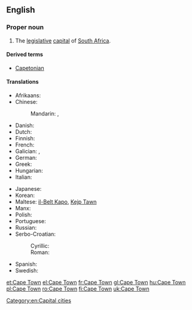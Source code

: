 ==English==

{{wikipedia}}

===Proper noun===
{{en-proper noun}}

# The [[legislative]] [[capital]] of [[South Africa]].

====Derived terms====
* [[Capetonian]]

====Translations====
{{trans-top|legislative capital of South Africa}}
* Afrikaans: {{t-|af|Kaapstad|n}}
* Chinese:
*: Mandarin: {{t|cmn|開普敦|sc=Hani}}, {{t|cmn|开普敦|tr=Kāipǔdūn|sc=Hani}}
* Danish: {{t-|da|Cape Town}}
* Dutch: {{t+|nl|Kaapstad|n}}
* Finnish: {{t+|fi|Kapkaupunki}}
* French: {{t+|fr|Le Cap|m}}
* Galician: {{t+|gl|Cidade do Cabo|f}}, {{t+|gl|Capetón}}
* German: {{t-|de|Kapstadt}}
* Greek: {{t-|el|Κέηπ Τάουν|tr=Kéip Táoun|n}}
* Hungarian: {{t+|hu|Fokváros}}
* Italian: {{t-|it|Città del Capo|f}}
{{trans-mid}}
* Japanese: {{t-|ja|ケープタウン|tr=Kēputaun}}
* Korean: {{t-|ko|케이프타운|tr=Keipeutaun|sc=Hang}}
* Maltese: [[il-Belt Kapo]], [[Kejp Tawn]]
* Manx: {{t-|gv|Balley ny Rheynn|m}}
* Polish: {{t+|pl|Kapsztad|m}}
* Portuguese: {{t+|pt|Cidade do Cabo}}
* Russian: {{t-|ru|Кейптаун|m|tr=Kejptáun, Kéjptaun}}
* Serbo-Croatian:
*: Cyrillic: {{t-|sh|Кејптаун|m}}
*: Roman: {{t-|sh|Kejptaun|m}}
* Spanish: {{t+|es|Ciudad del Cabo|f}}
* Swedish: {{t-|sv|Kapstaden}}
{{trans-bottom}}

[[Category:en:Capital cities]]

[[et:Cape Town]]
[[el:Cape Town]]
[[fr:Cape Town]]
[[gl:Cape Town]]
[[hu:Cape Town]]
[[pl:Cape Town]]
[[ro:Cape Town]]
[[fi:Cape Town]]
[[uk:Cape Town]]